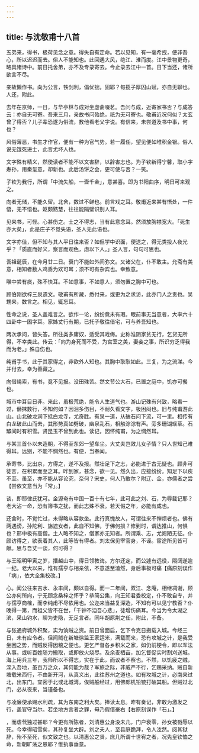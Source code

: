 ```yaml
---
---
---
```

title: 与沈敬甫十八首
---



五弟来，得书，极荷见念之意。得失自有定命。若以见知，有一毫希觊，便非吾心，所以迟迟而去。俗人不能知也。此回遇大风，绝江、淮而度。江中景物更奇，略具诸诗中。前日托舍弟，亦不及专录寄去。今止录去江中一首。日下当还，诸所欲言不尽。

亲故懒作书。向为公言，铁剑利，倡优拙，固耶？每揽子厚囚山赋，亦自无聊也。人还，附此。

去年在京师，一日，与华亭林与成对坐虚斋啜茗。吾问与成，近寄家书否？与成答云：亦自无可寄。吾来三月，亲故书问殆绝，祇为无可寄也。敬甫近况何似？太玄曾了得否？儿子辈恐遂为俗流，教他看老父字说。有信来，未尝道及书中事，何也？

风俗薄恶，书生才作官，便有一种为官气势。若一履任，望见便如堆积金银。俗人说无饿死进士，此言尤坏人也。

文字殊有精义，然使读者不能不以文害辞，以辞害志也。为子钦新得宁馨，取小字寿孙，用秦玺意，却新也。此后汤饼之会，更可使与否？一笑。

子钦为我行，所谓「中流失船，一壶千金」，意甚喜。即为书阳曲序，明日可来观之。

向者无储，不能久留。北舍，数过不鲜也。前言戏之耳。敬甫近来甚有悟处，一件悟，无不悟也。妪颇黠慧，往往能隔壁识别人耳。

见来书，可怪。心甚伤之。士之不得志，当有此意念耳。然须放胸襟宽大。「死生亦大矣」，此是庄子不觉失语，圣人无此语也。

文字亦佳，但不知与其人平日往来否？如但学中识面，便送之，得无类投人夜光乎？「质直而好义，察言而观色，虑以下人。」圣人言，句句可思也。

吾祖诞辰，在今月廿二日。衰门不能如外间弥文。又诸父在，仆不敢主。允斋有美意，相知者数人鸡黍为欢可耳；须不可有杂宾也。幸致意。

喉中尝有痰，殊不快耳。不如意事，不如意人，须勿置之胸中可也。

顾伯刚欲梓三泉遗文。敬甫有所藏，悉付来，或更为之求访，此亦门人之责也。吴甥来，数言之。相见，辄忘耳。

性命之说，圣人盖难言之。欲作一论，纷纷竟未有瑕。眼前事无当意者，大率六十四卦中一困字耳。家姊丈行有期，已托子敬往借宅，可与养吾知也。

两次承问，皆失答。所往类多庸奴，适受其戏侮。史称淮阴家贫无行，乞贷无所得，不幸类此。传云：「向为身死而不受，为宫室之美，妻妾之事，所识穷乏得我而为老。」殊自伤也。

纯甫手书，此于其家得之，非欲外人知也。其胸中耿耿如此。三复，为之流涕。今并付去，幸为善藏之。

向借绳索，有书，竟不见报。没田殊苦。然文节公大石，已置之庭中，饥亦可餐也。

城市中耳目日非。来此，虽极荒绝，能令人生道气也。游山记殊有兴致，略看一过，僭抹数行，不知何如？因泪多伤目，不耐久看文字，极困闷也。旧与纯甫游此山。山北破龙涧下抵白龙寺，尤奇胜。有泉一道，从破石问下流，可一里。相传有白龙破此山而去，其形势真如劈破，幽泉乱石，相触淙淙有声。旁多珊瑚瑶草。石罅间时有积雪。贤昆玉不曾到此也。读记，因怀纯甫，为之惘然耳。

与某三首仆以未造朝，不得至东郊一望车尘。大丈夫岂效儿女子情？只人世知己难得耳。远别，不能不惘然也。有便，当奉闻。

承寄书，比出京，方得之，遂不及报。然壮足下之志，必能进于古无疑也。顾非可徒言，在积累而至之耳。昨到家，甚念，欲一见。然久出，应接纷纷。知足下以疾不至。虽至，亦不能从容论究，奈何？宋史，何人乃敢尔？附辽、金，亦儒者之尝【尝依文意当为「常」。】

谈，即耶律氏犹可。金源奄有中国一百十有七年，此可此之刘、石，为辱载记耶？老大沾一命，恐有簿书之扰，而此志殊不衰。若天假之年，必能有成也。

还舍时，不觉忙过，未得略从容款坐。此行真愧故人，可谓往来不惮烦者也。佛有两遇谤，孙陀利、旃遮女者，此自不知佛，于佛何损？修到时，谓达推山，何惧也？邢中极有高僧。土人略不知之，僧家亦无知者。所谓乘、志，尤阙陋无征。仆颇访得之，欲表着其人，此等皆有得者。刘太保见宰官身，不诬。宦途所见皆可献。思与吾丈一谈，何可得？

与王昭明甲寅之岁，播越山中，得日领教诲。方尔还定，而公遽有远役，隔阔遂逾一纪。老大以来，惟有孺亨与相亲依，不意遂至溘然，身后事极可痛【痛原刻误作「病」，依大全集校改。】

心。闻公往来吉水、永丰间，颇以自得。而一二年间，双江、念庵，相继凋谢，顾公亦何所向，宁无顾念桑梓之怀乎？恭简公集，向王知君委校定，仆不敢自专，并与孺亨商榷，而李纯甫不尽依用也。公迩来当益复深造，不知有可以见宁教否？仆晚得一第，而祖父皆不在世，「千钟不洎吾心悲」，徒增伤痛耳。今当为令太湖之滨，采山钓水，聊为吏隐，无足言者。同年胡原荆之任，附此，不备。

与张通府城外积聚，实为饷贼之资。前日曾面启，乞下令克日搬载入城。今经三日，未有应令者。但闻贼在新塘徐监王家运米，满载而来，恐有攻城之计，是我受坐困之势，而贼反得因粮之便也。更乞严督各乡积米之家，如仍前梗令，即以军法从事。或听百姓随力搬取，或即放火烧尽。及余麦栖亩，加乞督促实时割刈送城。海上用兵三年，我师所以不得志，实在于此，而议者不察也。不然，以饥疲之贼，深入吾地，虽百万之众，其何能为哉？军旅之际，非威严不行，乞赐采纳。贼自新塘载米西行，不由新开河，从真义出，此往苏州之道也。如有攻城之计，必南来过北，出东门。宜密于北或北城湾，俟贼船经过，用佛郎机铅铳打破其船。但贼过北门，必从夜来，当谨备也。

与凌廉使承赐水利疏，其为东南之利大矣。捧读太息。昨有奏记，非敢为激发之行，盖官守当尔。若坐地方言者之罪，毋乃假借豪右【右原刻误作「石」。】

，而虐茕独过甚耶？今更有所陈者，刘清惠公身没未几，门户衰零，孙女被戮辱以死。今幸得昭雪矣，其孙复坐大辟。刘之夫人，至县庭跪拜，令人泫然。阅其狱辞，殆不至死，似文致之也。以清惠公之贤，庶几所谓十世宥之者，况先皇钦恤之命，新朝旷荡之恩耶？惟执事垂意。